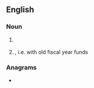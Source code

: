 {{also|paye|payé}}
==English==
{{wikipedia}}

===Noun===
{{en-noun|-}}

# {{lb|en|British}} {{init of|en|[[pay as you earn]]}}
# {{lb|en|Canadian}} {{init of|en|pay at year end|nodot=1}}, i.e. with old fiscal year funds

===Anagrams===
* {{anagrams|en|a=aepy|Peay|yeap}}